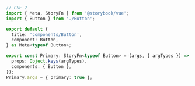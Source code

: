 ```ts
// CSF 2
import { Meta, StoryFn } from '@storybook/vue';
import { Button } from './Button';

export default {
  title: 'components/Button',
  component: Button,
} as Meta<typeof Button>;

export const Primary: StoryFn<typeof Button> = (args, { argTypes }) => ({
  props: Object.keys(argTypes),
  components: { Button },
});
Primary.args = { primary: true };
```
